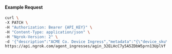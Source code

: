 #### Example Request

```bash
curl \
-X PATCH \
-H "Authorization: Bearer {API_KEY}" \
-H "Content-Type: application/json" \
-H "Ngrok-Version: 2" \
-d '{"description":"ACME Co. Device Ingress","metadata":"{\"device_sku\": \"824JS4RZ1F8X\"}"}' \
https://api.ngrok.com/agent_ingresses/agin_32ELHcC7y5A5ZDbW5prn13UplVf
```
